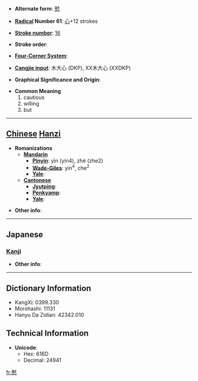 * '''Alternate form''': [[憖]]

* '''[[Wiktionary:Chinese radical index| Radical]] Number 61''': [[Wiktionary:Chinese radical index 心|心]]+12 strokes

* '''[[Wiktionary:Chinese total strokes index|Stroke number]]''': [[Wiktionary:Chinese total strokes index 16|16]]

* '''Stroke order''': 

* '''[[Wiktionary:Chinese four corner index|Four-Corner System]]''': 

* '''[[Wiktionary:Chinese Cangjie index|Cangjie input]]''': 木大心 (DKP), XX木大心 (XXDKP)

* '''Graphical Significance and Origin''': 

* '''Common Meaning'''
*#cautious
*# willing
*# but


----

== [[Chinese]] [[Hanzi]] ==

* '''Romanizations'''
** '''[[Mandarin]]'''
*** '''[[Pinyin]]''': yìn (yin4), zhé (zhe2)
*** '''[[Wade-Giles]]''': yin<sup>4</sup>, che<sup>2</sup>
*** '''[[Yale]]''': 
** '''[[Cantonese]]'''
*** '''[[Jyutping]]''':
*** '''[[Penkyamp]]''': 
*** '''[[Yale]]''': 

* '''Other info''': 

----

==Japanese==
===[[Kanji]]===
{{kanji|on readings=[[ぎん]] (gin), [[きん]] (kin)
|kun readings=[[なまじいに]] (namajiini)
}}

* '''Other info''':  

----

== Dictionary Information ==

* KangXi: 0399.330
* Morohashi: 11131
* Hanyu Da Zidian: 42342.010

== Technical Information ==

* '''Unicode''':
** Hex: 616D
** Decimal: 24941

[[fr:慭]]